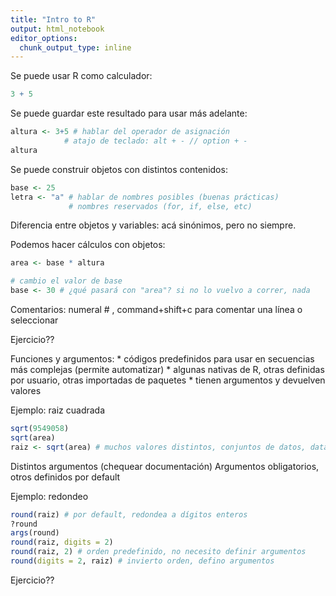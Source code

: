 ```yaml
---
title: "Intro to R"
output: html_notebook
editor_options: 
  chunk_output_type: inline
---
```


Se puede usar R como calculador:
```r
3 + 5
```

Se puede guardar este resultado para usar más adelante:
```r
altura <- 3+5 # hablar del operador de asignación
            # atajo de teclado: alt + - // option + -
altura
```
Se puede construir objetos con distintos contenidos:
```r
base <- 25
letra <- "a" # hablar de nombres posibles (buenas prácticas)
             # nombres reservados (for, if, else, etc)
```

Diferencia entre objetos y variables: acá sinónimos, pero no siempre.

Podemos hacer cálculos con objetos:
```r
area <- base * altura

# cambio el valor de base
base <- 30 # ¿qué pasará con "area"? si no lo vuelvo a correr, nada
```

Comentarios: numeral # , command+shift+c para comentar una línea o seleccionar

Ejercicio??

Funciones y argumentos:
* códigos predefinidos para usar en secuencias más complejas (permite automatizar)
* algunas nativas de R, otras definidas por usuario, otras importadas de paquetes
* tienen argumentos y devuelven valores

Ejemplo: raiz cuadrada
```r
sqrt(9549058)
sqrt(area)
raiz <- sqrt(area) # muchos valores distintos, conjuntos de datos, datasets, etc
```

Distintos argumentos (chequear documentación)
Argumentos obligatorios, otros definidos por default

Ejemplo: redondeo
```r
round(raiz) # por default, redondea a dígitos enteros
?round
args(round)
round(raiz, digits = 2)
round(raiz, 2) # orden predefinido, no necesito definir argumentos
round(digits = 2, raiz) # invierto orden, defino argumentos
```

Ejercicio??
